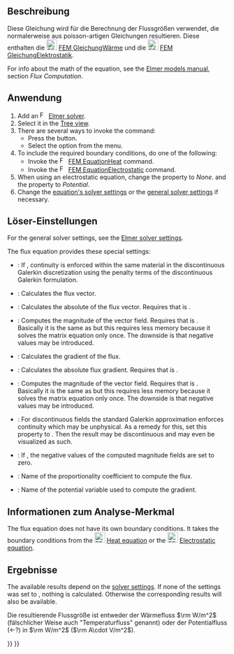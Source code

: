 <languages/>

{{Docnav/de
|[[FEM_EquationFlow/de|GleichungStrömung]]
|[[FEM_EquationHeat/de|GleichungWärme]]
|[[FEM_Workbench/de|FEM]]
|IconL=FEM_EquationFlow.svg
|IconR=FEM_EquationHeat.svg
|IconC=Workbench_FEM.svg
}}

{{GuiCommand/de
|Name=FEM EquationFlux
|Name/de=FEM GleichungFluss
|MenuLocation=Lösen → Flux Equation
|Workbenches=[[FEM_Workbench/de|FEM]]
|Version=0.17
|SeeAlso=
}}

<span id="Description"></span>
==Beschreibung==

Diese Gleichung wird für die Berechnung der Flussgrößen verwendet, die normalerweise aus poisson-artigen Gleichungen resultieren. Diese enthalten die [[Image:FEM_EquationHeat.svg|24px]] [[FEM_EquationHeat/de|FEM GleichungWärme]] und die [[Image:FEM_EquationElectrostatic.svg|24px]] [[FEM_EquationElectrostatic/de|FEM GleichungElektrostatik]].

For info about the math of the equation, see the [https://www.elmerfem.org/blog/documentation/ Elmer models manual], section ''Flux Computation''.

<span id="Usage"></span>
==Anwendung==

# Add an [[Image:FEM_SolverElmer.svg|16px|link=FEM_SolverElmer#Equations]] [[FEM_SolverElmer#Equations|Elmer solver]].
# Select it in the [[Tree_view|Tree view]].
# There are several ways to invoke the command:
#* Press the {{Button|[[Image:FEM_EquationFlux.svg|16px]] [[FEM_EquationFlux|Flux Equation]]}} button.
#* Select the {{MenuCommand|Solve → [[Image:FEM_EquationFlux.svg|16px]] Flux Equation}} option from the menu.
# To include the required boundary conditions, do one of the following:
#* Invoke the [[Image:FEM_EquationHeat.svg|16px|link=FEM_EquationHeat]] [[FEM_EquationHeat|FEM EquationHeat]] command.
#* Invoke the [[Image:FEM_EquationElectrostatic.svg|16px|link=FEM_EquationElectrostatic]] [[FEM_EquationElectrostatic|FEM EquationElectrostatic]] command.
# When using an electrostatic equation, change the property {{PropertyData|Flux Coefficient}} to ''None''. and the property {{PropertyData|Flux Variable}} to ''Potential''.
# Change the [[#Solver_Settings|equation's solver settings]] or the [[FEM_SolverElmer_SolverSettings|general solver settings]] if necessary.

<span id="Solver_Settings"></span>
==Löser-Einstellungen==

For the general solver settings, see the [[FEM_SolverElmer_SolverSettings|Elmer solver settings]].

The flux equation provides these special settings:
* {{PropertyData|Average Within Materials}}: If {{TRUE}}, continuity is enforced within the same material in the discontinuous Galerkin discretization using the penalty terms of the discontinuous Galerkin formulation.
* {{PropertyData|Calculate Flux}}: Calculates the flux vector.
* {{PropertyData|Calculate Flux Abs}}: Calculates the absolute of the flux vector. Requires that {{PropertyData|Calculate Flux}} is {{TRUE}}.
* {{PropertyData|Calculate Flux Magnitude}}:  Computes the magnitude of the vector field. Requires that {{PropertyData|Calculate Flux}} is {{TRUE}}.</br>Basically it is the same as {{PropertyData|Calculate Flux Abs}} but this requires less memory because it solves the matrix equation only once. The downside is that negative values may be introduced.
* {{PropertyData|Calculate Grad}}: Calculates the gradient of the flux.
* {{PropertyData|Calculate Grad Abs}}: Calculates the absolute flux gradient. Requires that {{PropertyData|Calculate Grad}} is {{TRUE}}.
* {{PropertyData|Calculate Grad Magnitude}}: Computes the magnitude of the vector field. Requires that {{PropertyData|Calculate Grad}} is {{TRUE}}.</br>Basically it is the same as {{PropertyData|Calculate Grad Abs}} but this requires less memory because it solves the matrix equation only once. The downside is that negative values may be introduced.
* {{PropertyData|Discontinuous Galerkin}}: For discontinuous fields the standard Galerkin approximation enforces continuity which may be unphysical. As a remedy for this, set this property to {{TRUE}}. Then the result may be discontinuous and may even be visualized as such.
* {{PropertyData|Enforce Positive Magnitude}}: If {{TRUE}}, the negative values of the computed magnitude fields are set to zero.
* {{PropertyData|Flux Coefficient}}: Name of the proportionality coefficient to compute the flux.
* {{PropertyData|Flux Variable}}: Name of the potential variable used to compute the gradient.

<span id="Analysis_Feature_Information"></span>
==Informationen zum Analyse-Merkmal==

The flux equation does not have its own boundary conditions. It takes the boundary conditions from the [[Image:FEM_EquationHeat.svg|24px]] [[FEM_EquationHeat|Heat equation]] or the [[Image:FEM_EquationElectrostatic.svg|24px]] [[FEM_EquationElectrostatic|Electrostatic equation]].

<span id="Results"></span>
==Ergebnisse==

The available results depend on the [[#Solver_Settings|solver settings]]. If none of the {{PropertyData|Calculate *}} settings was set to {{TRUE}}, nothing is calculated. Otherwise the corresponding results will also be available. 

Die resultierende Flussgröße ist entweder der Wärmefluss <math>\rm W/m^2</math> (fälschlicher Weise auch "Temperaturfluss" genannt) oder der Potentialfluss (<-?) in <math>\rm W/m^2</math> (<math>\rm A\cdot V/m^2</math>).


{{Docnav/de
|[[FEM_EquationFlow/de|GleichungStrömung]]
|[[FEM_EquationHeat/de|GleichungWärme]]
|[[FEM_Workbench/de|FEM]]
|IconL=FEM_EquationFlow.svg
|IconR=FEM_EquationHeat.svg
|IconC=Workbench_FEM.svg
}}

{{FEM Tools navi{{#translation:}}}}
{{Userdocnavi{{#translation:}}}}